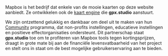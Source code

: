 Mapbox is het bedrijf dat enkele van de mooie kaarten op deze website aanbiedt.
Ze ontwikkelen ook de <a href="https://github.com/mapbox/mapbox-gl-js" target="_blank">kaart engine</a> die **gpx.studio** aanstuurt.

We zijn ontzettend gelukkig en dankbaar om deel uit te maken van hun <a href="https://mapbox.com/community" target="_blank">Community</a> programma, dat non-profits instellingen, educatieve instellingen en positieve effectorganisaties ondersteunt.
Dit partnerschap staat **gpx.studio** toe om te profiteren van Mapbox tools tegen kortingsprijzen, draagt in grote mate bij aan de financiële levensvatbaarheid van het project en stelt ons in staat om de best mogelijke gebruikerservaring aan te bieden.
